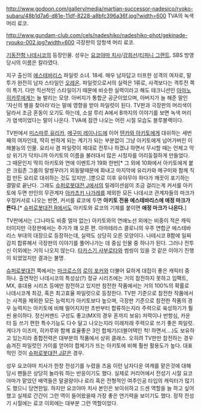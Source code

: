 http://www.godoon.com/gallery/media/martian-successor-nadesico/ryoko-subaru/48b1d7a6-d81e-11df-8228-a8bfc396a36f.jpg?width=600
TVA의 녹색 머리 료코.

http://www.gundam-club.com/cels/nadeshiko/nadeshiko-phot/gekinade-ryouko-002.jpg?width=600
극장판의 암청색 머리 료코.

[[기동전함 나데시코]]의 등장인물. 성우는 [[요코야마 치사]]/[[강희선]]/[[티파니 그랜트]]. SBS 방영 당시의 이름은 칼라였다.

지구 출신의 [[에스테바리스]] 파일럿 소녀. 18세. 매우 남자답고 터프한 성격의 여자로, 말투가 완전히 남자 스타일인 [[오레온]]. 파일럿으로서의 실력은 1류로, 사격보다는 격투전 쪽이 특기. 다만 직선적인 스타일이기 때문에 비슷한 실력이라고 해도 테크니션인 [[아마노 히카루]]에게는 늘 발리는 모양. 아버지가 통합군 공군이었으며, 아버지가 늘 해준 말인 '자신의 별을 찾아라'라는 말에 영향을 받아 파일럿이 된다. TV판과 극장판의 머리색이 달라서 조금 혼동이 오기도 하는데, 소설 루리 A에서 B까지의 이야기를 보면 녹색 머리가 염색이었다는 말이 나온다. TVA에 잠깐 나오는 어린 시절 모습도 블루블랙이다.

TV판에서 [[미스마루 유리카]], [[메구미 레이나드]]에 이어 [[텐카와 아키토]]에게 대쉬하는 세번째의 여자인데, 딱히 반하게 되는 계기가 되는 부분없이 그냥 아키토에게 넘어가버린 이해불능의 인물. 요리사 겸 파일럿이 제대로 전투나 하겠냐 하면서 무시할 때는 언제고 막상 위기가 닥치니까 아키토의 이름을 불러대서 많은 시청자를 어리둥절하게 만들었다. 그 때문인지 딱히 아키토와 연애 이벤트가 19화 한번[* 그 외에 10화에서 아키토에게 붙은 크림존 그룹의 말썽꾸러기 외동딸때문에 화내고 마지막에 유리카와 메구미와 함께 직접 만든 요리로 대쉬하는 것도 있지만..]뿐으로 이후 유야무야 하다가 깨끗이 포기하는 결말로 끝난다. 그래도 [[슈퍼로봇대전 J]]에서의 릴레이션쉽이 조금 걸리는게 커서를 아키토에 두면 만인의 무관계자 [[아카츠키 나가레]]를 제외한 모든 나데시코 관계자들의 마크가 우정커서로 나오는 반면, 커서를 료코에 두면 '''아키토 전용 에스테바리스에 애정 마크가 뜬다.'''[* [[슈퍼로봇대전 R]]에서도 아키토와 료코의 기체를 붙이면 '''애정 마크가 나온다.'''] 

TV판에서는 (그나마도 비중 얼마 없는) 아키토와의 연애노선 외에는 비중이 적은 캐릭터이지만 극장판에서는 주가가 꽤 오른 편. 아마테라스 콜로니의 우주 연합군 에스테바리스 부대의 대장으로 등장하는데, 실력도 상당히 오른 모양이다. 나테시코 B함에 일찌감치 합류해서 극장판의 이야기를 풀어나가는 데 중심 인물 중 하나가 된다. 그러나 전투신 이외에는 거의 나오지 않는다. [[타카스기 사부로타]]와 썸씽이 있을 것 같은 이야기 진행이 되었었지만 결과는 불명.

[[슈퍼로봇대전]] 쪽에서는 [[마크로스]]의 [[로이 포커]]와 더불어 묘하게 대접이 좋은 캐릭터 중 하나. 출연작인 나데시코의 특성상(?) 정규 시리즈에는 거의 참전하지 못하고 임팩트, MX, 휴대용 시리즈 등에만 참전하고 있지만 참전한 작품에서는 거의 100%의 확률로 나데시코계 최강, 혹은 최고효율 파일럿으로 등장한다. TV판 기준으로 참전한 작품에서는 사격을 제외한 모든 능력치가 아키토보다 높으며, 극장판 기준으로 참전한 작품의 경우 능력치는 아키토에 비해 떨어지지만 초반부터 합류하는지라 주력으로 육성하기가 훨씬 용이하다. 정신커맨드 구성도 좋고(MX의 경우 혼까지 보유) 저력이나 반항심, 카운터 등 쓰기 편한 특수기능도 다수 달고 나오는지라 이래저래 주력으로 쓰기 좋은 파일럿. 게다가 이즈미, 히카루와 함께 효율좋은 3인 합체기(더블어택인 척! 하면서....)도 보유하고 있는지라 종합전력은 대부분의 작품에서 상위 클래스. 오히려 TV판만 참전하는 경우 숨겨진 파일럿인 가이를 얻어야 합체기가 뜨는 아키토에 비해 훨씬 활용도가 높다. 대표적인 것이 [[슈퍼로봇대전 J]]같은 경우. 

성우 요코야마 치사가 한창 전성기를 누렸을 즈음 이런 남자다운 여캐를 맡은것에 대해 당시 팬들은 상당히 놀라워 하는 반응이기도 했다. 실제로 커리어에서 전성기 시절 요코야마가 맡았던 배역들은 말괄량이나 로리 혹은 전형적인 여주인공 타입의 캐릭터가 많기도 했으니 당연한일. 하지만 요코야마 치사 본인은 보이쉬하고 드센 역할을 늘 하고 싶어했고 실제로 간간이 그런 역이 들어왔을때 가장 좋은 연기력을 보이기도 했다. 정작 전성기 시절에는 료코 이외에는 대부분 그런 역할이었다.  

